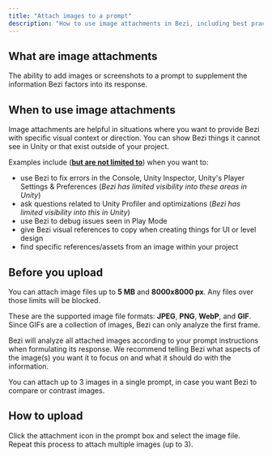 ```yaml
---
title: "Attach images to a prompt"
description: "How to use image attachments in Bezi, including best practices, guardrails, and suggested applications to help you get started"
---
```


## What are image attachments

The ability to add images or screenshots to a prompt to supplement the information Bezi factors into its response.

## When to use image attachments

Image attachments are helpful in situations where you want to provide Bezi with specific visual context or direction. You can show Bezi things it cannot see in Unity or that exist outside of your project.

Examples include (**<u>but are not limited to</u>**) when you want to:

- use Bezi to fix errors in the Console, Unity Inspector, Unity's Player Settings & Preferences (_Bezi has limited visibility into these areas in Unity_)
- ask questions related to Unity Profiler and optimizations (_Bezi has limited visibility into this in Unity_)
- use Bezi to debug issues seen in Play Mode
- give Bezi visual references to copy when creating things for UI or level design
- find specific references/assets from an image within your project

## Before you upload

You can attach image files up to **5 MB** and **8000x8000 px**. Any files over those limits will be blocked.

These are the supported image file formats: **JPEG**, **PNG**, **WebP**, and **GIF**. Since GIFs are a collection of images, Bezi can only analyze the first frame.

Bezi will analyze all attached images according to your prompt instructions when formulating its response. We recommend telling Bezi what aspects of the image(s) you want it to focus on and what it should do with the information.

You can attach up to 3 images in a single prompt, in case you want Bezi to compare or contrast images.

## How to upload

Click the attachment icon in the prompt box and select the image file. Repeat this process to attach multiple images (up to 3).